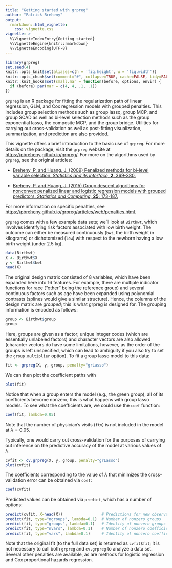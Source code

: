 ```yaml
---
title: "Getting started with grpreg"
author: "Patrick Breheny"
output:
  rmarkdown::html_vignette:
    css: vignette.css
vignette: >
  %\VignetteIndexEntry{Getting started}
  %\VignetteEngine{knitr::rmarkdown}
  %\VignetteEncoding{UTF-8}
---
```


```r
library(grpreg)
set.seed(4)
knitr::opts_knit$set(aliases=c(h = 'fig.height', w = 'fig.width'))
knitr::opts_chunk$set(comment="#", collapse=TRUE, cache=FALSE, tidy=FALSE)
knitr::knit_hooks$set(small.mar = function(before, options, envir) {
  if (before) par(mar = c(4, 4, .1, .1))
})
```

`grpreg` is an R package for fitting the regularization path of linear regression, GLM, and Cox regression models with grouped penalties.  This includes group selection methods such as group lasso, group MCP, and group SCAD as well as bi-level selection methods such as the group exponential lasso, the composite MCP, and the group bridge.  Utilities for carrying out cross-validation as well as post-fitting visualization, summarization, and prediction are also provided.

This vignette offers a brief introduction to the basic use of `grpreg`.  For more details on the package, visit the `grpreg` website at <https://pbreheny.github.io/grpreg/>.  For more on the algorithms used by `grpreg`, see the original articles:

* [Breheny, P. and Huang, J. (2009) Penalized methods for bi-level variable selection.  *Statistics and its interface*, **2**: 369-380.](https://myweb.uiowa.edu/pbreheny/pdf/Breheny2009.pdf)

* [Breheny, P. and Huang, J. (2015) Group descent algorithms for nonconvex penalized linear and logistic regression models with grouped predictors. *Statistics and Computing*, **25**: 173-187.](https://dx.doi.org/10.1007/s11222-013-9424-2)

For more information on specific penalties, see <https://pbreheny.github.io/grpreg/articles/web/penalties.html>.

`grpreg` comes with a few example data sets; we'll look at `Birthwt`, which involves identifying risk factors associated with low birth weight.  The outcome can either be measured continuously (`bwt`, the birth weight in kilograms) or dichotomized (`low`) with respect to the newborn having a low birth weight (under 2.5 kg).

```r
data(Birthwt)
X <- Birthwt$X
y <- Birthwt$bwt
head(X)
```
The original design matrix consisted of 8 variables, which have been expanded here into 16 features.  For example, there are multiple indicator functions for race ("other" being the reference group) and several continuous factors such as age have been expanded using polynomial contrasts (splines would give a similar structure).  Hence, the columns of the design matrix are *grouped*; this is what grpreg is designed for.  The grouping information is encoded as follows:

```r
group <- Birthwt$group
group
```

Here, groups are given as a factor; unique integer codes (which are essentially unlabeled factors) and character vectors are also allowed (character vectors do have some limitations, however, as the order of the groups is left unspecified, which can lead to ambiguity if you also try to set the `group.multiplier` option).  To fit a group lasso model to this data:

```r
fit <- grpreg(X, y, group, penalty="grLasso")
```

We can then plot the coefficient paths with

```r
plot(fit)
```

Notice that when a group enters the model (e.g., the green group), all of its coefficients become nonzero; this is what happens with group lasso models.  To see what the coefficients are, we could use the `coef` function:

```r
coef(fit, lambda=0.05)
```

Note that the number of physician's visits (`ftv`) is not included in the model at $\lambda=0.05$.

Typically, one would carry out cross-validation for the purposes of carrying out inference on the predictive accuracy of the model at various values of $\lambda$.

```r
cvfit <- cv.grpreg(X, y, group, penalty="grLasso")
plot(cvfit)
```
The coefficients corresponding to the value of $\lambda$ that minimizes the cross-validation error can be obtained via `coef`:

```r
coef(cvfit)
```

Predicted values can be obtained via `predict`, which has a number of options:

```r
predict(cvfit, X=head(X))                 # Predictions for new observations
predict(fit, type="ngroups", lambda=0.1)  # Number of nonzero groups
predict(fit, type="groups", lambda=0.1)   # Identity of nonzero groups
predict(fit, type="nvars", lambda=0.1)    # Number of nonzero coefficients
predict(fit, type="vars", lambda=0.1)     # Identity of nonzero coefficients
```

Note that the original fit (to the full data set) is returned as `cvfit$fit`; it is not necessary to call both `grpreg` and `cv.grpreg` to analyze a data set.  Several other penalties are available, as are methods for logistic regression and Cox proportional hazards regression.
